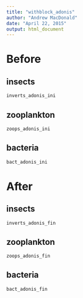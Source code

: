 ```yaml
---
title: "withblock_adonis"
author: "Andrew MacDonald"
date: "April 22, 2015"
output: html_document
---
```


# Before

## insects
```r
inverts_adonis_ini
```

## zooplankton
```r
zoops_adonis_ini
```

## bacteria
```r
bact_adonis_ini
```

# After
## insects
```r
inverts_adonis_fin
```

## zooplankton
```r
zoops_adonis_fin
```

## bacteria
```r
bact_adonis_fin
```


